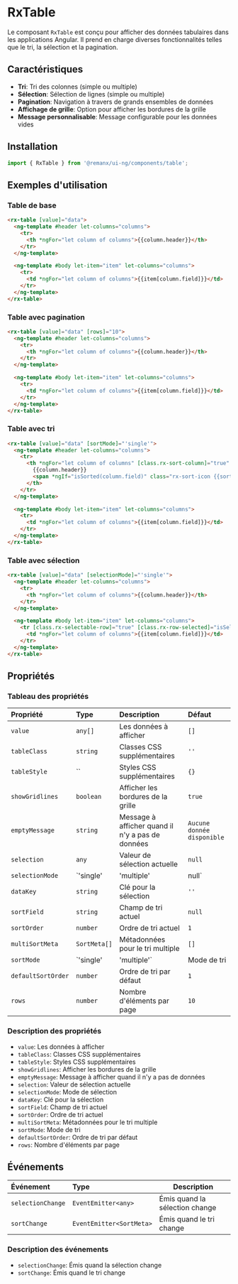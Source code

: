 
<Meta title='Data/RxTable' of={RxTableStories} />

# RxTable

Le composant `RxTable` est conçu pour afficher des données tabulaires dans les applications Angular. Il prend en charge diverses fonctionnalités telles que le tri, la sélection et la pagination.

## Caractéristiques

- **Tri**: Tri des colonnes (simple ou multiple)
- **Sélection**: Sélection de lignes (simple ou multiple)
- **Pagination**: Navigation à travers de grands ensembles de données
- **Affichage de grille**: Option pour afficher les bordures de la grille
- **Message personnalisable**: Message configurable pour les données vides

## Installation

```typescript
import { RxTable } from '@remanx/ui-ng/components/table';
```

## Exemples d'utilisation

### Table de base

<Story name="Base" />

```html
<rx-table [value]="data">
  <ng-template #header let-columns="columns">
    <tr>
      <th *ngFor="let column of columns">{{column.header}}</th>
    </tr>
  </ng-template>

  <ng-template #body let-item="item" let-columns="columns">
    <tr>
      <td *ngFor="let column of columns">{{item[column.field]}}</td>
    </tr>
  </ng-template>
</rx-table>
```

### Table avec pagination

<Story name="WithPagination" />

```html
<rx-table [value]="data" [rows]="10">
  <ng-template #header let-columns="columns">
    <tr>
      <th *ngFor="let column of columns">{{column.header}}</th>
    </tr>
  </ng-template>

  <ng-template #body let-item="item" let-columns="columns">
    <tr>
      <td *ngFor="let column of columns">{{item[column.field]}}</td>
    </tr>
  </ng-template>
</rx-table>
```

### Table avec tri

<Story name="WithSorting" />

```html
<rx-table [value]="data" [sortMode]="'single'">
  <ng-template #header let-columns="columns">
    <tr>
      <th *ngFor="let column of columns" [class.rx-sort-column]="true" [class.rx-sort-column-active]="isSorted(column.field)" (click)="sortData({field: column.field})">
        {{column.header}}
        <span *ngIf="isSorted(column.field)" class="rx-sort-icon {{sortOrder === 1 ? 'rx-sort-icon-asc' : 'rx-sort-icon-desc'}}"></span>
      </th>
    </tr>
  </ng-template>

  <ng-template #body let-item="item" let-columns="columns">
    <tr>
      <td *ngFor="let column of columns">{{item[column.field]}}</td>
    </tr>
  </ng-template>
</rx-table>
```

### Table avec sélection

<Story name="WithSelection" />

```html
<rx-table [value]="data" [selectionMode]="'single'">
  <ng-template #header let-columns="columns">
    <tr>
      <th *ngFor="let column of columns">{{column.header}}</th>
    </tr>
  </ng-template>

  <ng-template #body let-item="item" let-columns="columns">
    <tr [class.rx-selectable-row]="true" [class.rx-row-selected]="isSelected(item)" (click)="onRowSelect(item)">
      <td *ngFor="let column of columns">{{item[column.field]}}</td>
    </tr>
  </ng-template>
</rx-table>
```

## Propriétés

### Tableau des propriétés

| Propriété           | Type             | Description                               | Défaut       |
|:--------------------|:-----------------|:-----------------------------------------|:-------------|
| `value`             | `any[]`          | Les données à afficher                    | `[]`         |
| `tableClass`        | `string`         | Classes CSS supplémentaires               | `''`         |
| `tableStyle`        | `` | Styles CSS supplémentaires          | `{}`         |
| `showGridlines`     | `boolean`        | Afficher les bordures de la grille        | `true`       |
| `emptyMessage`      | `string`         | Message à afficher quand il n'y a pas de données | `Aucune donnée disponible` |
| `selection`         | `any`            | Valeur de sélection actuelle              | `null`       |
| `selectionMode`     | `'single' | 'multiple' | null` | Mode de sélection | `null`       |
| `dataKey`           | `string`         | Clé pour la sélection                    | `''`         |
| `sortField`         | `string`         | Champ de tri actuel                      | `null`       |
| `sortOrder`         | `number`         | Ordre de tri actuel                      | `1`          |
| `multiSortMeta`     | `SortMeta[]`     | Métadonnées pour le tri multiple         | `[]`         |
| `sortMode`          | `'single' | 'multiple'` | Mode de tri | `'single'` |
| `defaultSortOrder`  | `number`         | Ordre de tri par défaut                  | `1`          |
| `rows`              | `number`         | Nombre d'éléments par page               | `10`         |

### Description des propriétés

*   `value`: Les données à afficher
*   `tableClass`: Classes CSS supplémentaires
*   `tableStyle`: Styles CSS supplémentaires
*   `showGridlines`: Afficher les bordures de la grille
*   `emptyMessage`: Message à afficher quand il n'y a pas de données
*   `selection`: Valeur de sélection actuelle
*   `selectionMode`: Mode de sélection
*   `dataKey`: Clé pour la sélection
*   `sortField`: Champ de tri actuel
*   `sortOrder`: Ordre de tri actuel
*   `multiSortMeta`: Métadonnées pour le tri multiple
*   `sortMode`: Mode de tri
*   `defaultSortOrder`: Ordre de tri par défaut
*   `rows`: Nombre d'éléments par page

## Événements

| Événement           | Type             | Description                               |
|:--------------------|:-----------------|-------------------------------------------|
| `selectionChange`   | `EventEmitter<any>` | Émis quand la sélection change         |
| `sortChange`        | `EventEmitter<SortMeta>` | Émis quand le tri change            |

### Description des événements

*   `selectionChange`: Émis quand la sélection change
*   `sortChange`: Émis quand le tri change
